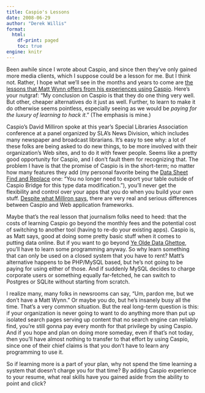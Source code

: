 ```yaml
---
title: Caspio's Lessons
date: 2008-06-29
author: "Derek Willis"
format:
  html:
    df-print: paged
    toc: true
engine: knitr
---
```


Been awhile since I wrote about Caspio, and since then they've only gained more media clients, which I suppose could be a lesson for me. But I think not. Rather, I hope what we'll see in the months and years to come are [the lessons that Matt Wynn offers from his experiences using Caspio](http://web.archive.org/web/20081009084453/http://www.tubotu.com/?p=43). Here's your nutgraf: "My conclusion on Caspio is that they do one thing very well. But other, cheaper alternatives do it just as well. Further, to learn to make it do otherwise seems pointless, especially seeing as we would be _paying for the luxury of learning to hack it_." (The emphasis is mine.)

Caspio's David Milliron spoke at this year's Special Libraries Association conference at a panel organized by SLA's News Division, which includes many newspaper and broadcast librarians. It's easy to see why: a lot of these folks are being asked to do new things, to be more involved with their organization's Web sites, and to do it with fewer people. Seems like a pretty good opportunity for Caspio, and I don't fault them for recognizing that. The problem I have is that the promise of Caspio is in the short-term; no matter how many features they add (my personal favorite being the [Data Sheet Find and Replace](http://web.archive.org/web/20080821194920/http://www.caspio.com./support/bridge/productupdates.asp#p6) one: "You no longer need to export your table outside of Caspio Bridge for this type data modification."), you'll never get the flexibility and control over your apps that you do when you build your own stuff. [Despite what Milliron says](https://twitter.com/derekwillis/statuses/836967962), there are very real and serious differences between Caspio and Web application frameworks.

Maybe that's the real lesson that journalism folks need to heed: that the costs of learning Caspio go beyond the monthly fees and the potential cost of switching to another tool (having to re-do your existing apps). Caspio is, as Matt says, good at doing some pretty basic stuff when it comes to putting data online. But if you want to go beyond [Ye Olde Data Ghettoe](http://web.archive.org/web/20080724032045/http://www.mattwaite.com/2008/01/02/data-ghettos/), you'll have to learn some programming anyway. So why learn something that can only be used on a closed system that you have to rent? Matt's alternative happens to be PHP/MySQL based, but he's not going to be paying for using either of those. And if suddenly MySQL decides to charge corporate users or something equally far-fetched, he can switch to Postgres or SQLite without starting from scratch.

I realize many, many folks in newsrooms can say, "Um, pardon me, but we don't have a Matt Wynn." Or maybe you do, but he's insanely busy all the time. That's a very common situation. But the real long-term question is this: if your organization is never going to want to do anything more than put up isolated search pages serving up content that no search engine can reliably find, you're still gonna pay every month for that privilege by using Caspio. And if you hope and plan on doing more someday, even if that's not today, then you'll have almost nothing to transfer to that effort by using Caspio, since one of their chief claims is that you don't have to learn any programming to use it.

So if learning more is a part of your plan, why not spend the time learning a system that doesn't charge you for that time? By adding Caspio experience to your resume, what real skills have you gained aside from the ability to point and click?
